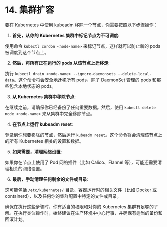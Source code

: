 # 14. 集群扩容

要在 Kubernetes 中使用 kubeadm 移除一个节点，你需要按照以下步骤操作：

1.  **首先，从你的 Kubernetes 集群中标记节点为不可调度**:

使用命令 `kubectl cordon <node-name>` 来标记节点，这样就可以防止新的 pods 被调度到这个节点上。

2.  **然后，将所有正在运行的 pods 从该节点上迁移走**:

执行 `kubectl drain <node-name> --ignore-daemonsets --delete-local-data`。这个命令将会安全地迁移所有 pods，除了 DaemonSet 管理的 pods 和那些包含本地状态的 pods。

3.  **从 Kubernetes 集群中移除节点**:

在继续之前，请确保你已经备份了任何重要数据。然后，使用 `kubectl delete node <node-name>` 来从集群中完全移除节点。

4.  **在节点上运行 kubeadm reset**:

登录到你想要移除的节点，然后运行 `kubeadm reset`。这个命令将会清理该节点上的所有 Kubernetes 相关的设置和数据。

5.  **如果需要，清理网络设置**:

如果你在节点上使用了 Pod 网络插件（比如 Calico、Flannel 等），可能还需要清理相关的网络设置。

6.  **最后，手动清理任何剩余的文件或目录**:

这可能包括 `/etc/kubernetes/` 目录、容器运行时的相关文件（比如 Docker 或 containerd），以及任何你的集群配置中特定的文件或目录。


确保在执行这些步骤时，你有适当的权限和对你的 Kubernetes 集群有足够的了解。在执行类似操作时，始终建议在生产环境中小心行事，并确保有适当的备份和回滚计划。





